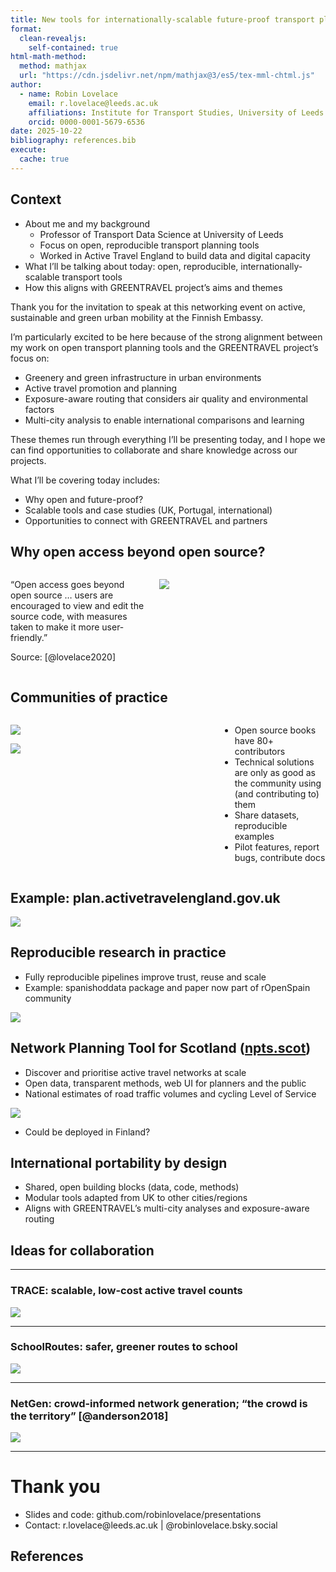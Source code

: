```yaml
---
title: New tools for internationally-scalable future-proof transport planning
format:
  clean-revealjs:
    self-contained: true
html-math-method:
  method: mathjax
  url: "https://cdn.jsdelivr.net/npm/mathjax@3/es5/tex-mml-chtml.js"
author:
  - name: Robin Lovelace
    email: r.lovelace@leeds.ac.uk
    affiliations: Institute for Transport Studies, University of Leeds
    orcid: 0000-0001-5679-6536
date: 2025-10-22
bibliography: references.bib
execute:
  cache: true
---
```


## Context

-   About me and my background
    -   Professor of Transport Data Science at University of Leeds
    -   Focus on open, reproducible transport planning tools
    -   Worked in Active Travel England to build data and digital capacity
-   What I'll be talking about today: open, reproducible, internationally-scalable transport tools
-   How this aligns with GREENTRAVEL project's aims and themes

::: notes
Thank you for the invitation to speak at this networking event on active, sustainable and green urban mobility at the Finnish Embassy.

I'm particularly excited to be here because of the strong alignment between my work on open transport planning tools and the GREENTRAVEL project's focus on:

-   Greenery and green infrastructure in urban environments
-   Active travel promotion and planning
-   Exposure-aware routing that considers air quality and environmental factors
-   Multi-city analysis to enable international comparisons and learning

These themes run through everything I'll be presenting today, and I hope we can find opportunities to collaborate and share knowledge across our projects.

What I'll be covering today includes:

-   Why open and future-proof?
-   Scalable tools and case studies (UK, Portugal, international)
-   Opportunities to connect with GREENTRAVEL and partners
:::

## Why open access beyond open source?

::::: columns
::: {.column width="45%"}
“Open access goes beyond open source … users are encouraged to view and edit the source code, with measures taken to make it more user-friendly.”

Source: [@lovelace2020]
:::

::: {.column width="55%"}
![](images/paste-10.png)
:::
:::::

## Communities of practice

::::: columns
::: {.column width="65%"}
![](images/paste-86.png)

![](images/paste-87.png)
:::

::: {.column width="35%"}
-   Open source books have 80+ contributors
-   Technical solutions are only as good as the community using (and contributing to) them
-   Share datasets, reproducible examples
-   Pilot features, report bugs, contribute docs
:::
:::::

## Example: plan.activetravelengland.gov.uk

![](images/paste-95.png)

## Reproducible research in practice

-   Fully reproducible pipelines improve trust, reuse and scale
-   Example: spanishoddata package and paper now part of rOpenSpain community

![](images/plan-ate.png)

## Network Planning Tool for Scotland ([npts.scot](https://npts.scot))

-   Discover and prioritise active travel networks at scale
-   Open data, transparent methods, web UI for planners and the public
-   National estimates of road traffic volumes and cycling Level of Service

![](images/paste-91.png)

::: notes
-   Could be deployed in Finland?
:::

```{=html}
<!-- ## Network Planning Workspace (NPW)

- Collaborative design space for schemes, scenarios and evidence
- Bridges data science and delivery
- Source: npw.scot

![](images/paste-90.png) -->
```

## International portability by design

-   Shared, open building blocks (data, code, methods)
-   Modular tools adapted from UK to other cities/regions
-   Aligns with GREENTRAVEL’s multi-city analyses and exposure-aware routing

```{=html}
<!-- ## Opportunities to align with GREENTRAVEL

- Green routes and exposure metrics as first-class decision inputs
- Combine survey/VR insights with network analytics and open platforms
- Co-develop reproducible, comparable indicators across cities -->
```

## Ideas for collaboration

------------------------------------------------------------------------

### TRACE: scalable, low-cost active travel counts

![](images/paste-79.png)

------------------------------------------------------------------------

### SchoolRoutes: safer, greener routes to school

![](images/paste-80.png)

------------------------------------------------------------------------

### NetGen: crowd-informed network generation; “the crowd is the territory” [@anderson2018]

![](images/paste-81.png)

------------------------------------------------------------------------

# Thank you

-   Slides and code: github.com/robinlovelace/presentations
-   Contact: r.lovelace\@leeds.ac.uk \| @robinlovelace.bsky.social

## References {.scrollable}

::: {#refs}
:::